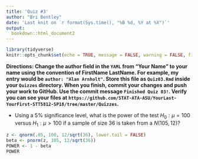 ```yaml
---
title: 'Quiz #3'
author: "Bri Bentley"
date: 'Last knit on `r format(Sys.time(), "%B %d, %Y at %X")`'
output: 
  bookdown::html_document2
---
```


```r
library(tidyverse)
knitr::opts_chunk$set(echo = TRUE, message = FALSE, warning = FALSE, fig.align = "center", comment = NA, fig.height = 3.5)
```

**Directions: Change the author field in the `YAML` from "Your Name" to your name using the convention of FirstName LastName. For example, my entry would be `author: "Alan Arnholt"`.   Store this file as `Quiz03.Rmd` inside your `Quizzes` directory.  When you finish, commit your changes and push your work to GitHub.  Use the commit message `Finished Quiz 03!`.  Verify you can see your files at `https://github.com/STAT-ATA-ASU/YourLast-YourFirst-STT5812-SP18/tree/master/Quizzes`.**

* Using a 5% significance level, what is the power of the test $H_0: \mu = 100$ versus $H_1: \mu > 100$ if a sample of size 36 is taken from a $N(105, 12)$?  

```r
z <- qnorm(.05, 100, 12/sqrt(36), lower.tail = FALSE)
beta <- pnorm(z, 105, 12/sqrt(36))
POWER <- 1 - beta
POWER
```
